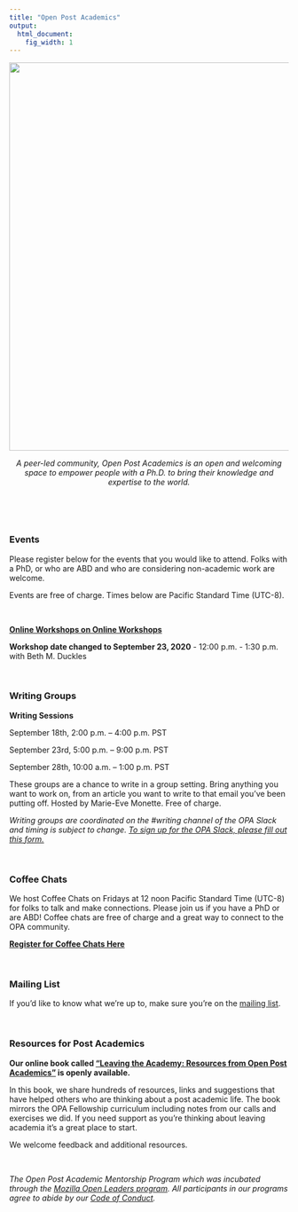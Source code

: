 ```yaml
---
title: "Open Post Academics"
output:
  html_document:
    fig_width: 1
---
```

<img src="images/BD_FLAME_Header.jpg" width="700px">

<center> *A peer-led community, Open Post Academics is an open and welcoming space to empower people with a Ph.D. to bring their knowledge and expertise to the world.* </center>

<br> 

<br>

### Events

Please register below for the events that you would like to attend. Folks with a PhD, or who are ABD and who are considering non-academic work are welcome. 

Events are free of charge. Times below are Pacific Standard Time (UTC-8).

<br>

**[Online Workshops on Online Workshops](https://us02web.zoom.us/meeting/register/tZMudeuorjgsH9dxgxn2dLZne0rjia0gYWtW)** 

**Workshop date changed to September 23, 2020** - 12:00 p.m. - 1:30 p.m. 
with Beth M. Duckles


<br>

### Writing Groups 


**Writing Sessions** 

September 18th, 2:00 p.m. – 4:00 p.m. PST

September 23rd, 5:00 p.m. – 9:00 p.m. PST

September 28th, 10:00 a.m. – 1:00 p.m. PST

These groups are a chance to write in a group setting. Bring anything you want to work on, from an article you want to write to that email you’ve been putting off. Hosted by Marie-Eve Monette. Free of charge. 

*Writing groups are coordinated on the #writing channel of the OPA Slack and timing is subject to change. [To sign up for the OPA Slack, please fill out this form.](https://forms.gle/nvLoStXH96evQSJM8)* 

<br>

### Coffee Chats 

We host Coffee Chats on Fridays at 12 noon Pacific Standard Time (UTC-8) for folks to talk and make connections. Please join us if you have a PhD or are ABD! Coffee chats are free of charge and a great way to connect to the OPA community. 

**[Register for Coffee Chats Here](https://www.mixily.com/listing/5049762732161382633)**  

<br>

### Mailing List

If you'd like to know what we're up to, make sure you're on the [mailing list](https://mailchi.mp/2932ae7328f2/opa).   

<br>

### Resources for Post Academics
**Our online book called ["Leaving the Academy: Resources from Open Post Academics"](http://book.openpostac.org/index.html) is openly available.** 

In this book, we share hundreds of resources, links and suggestions that have helped others who are thinking about a post academic life. The book mirrors the OPA Fellowship curriculum including notes from our calls and exercises we did. If you need support as you're thinking about leaving academia it's a great place to start. 

We welcome feedback and additional resources. 

<br>

*The Open Post Academic Mentorship Program which was incubated through the [Mozilla Open Leaders program](https://foundation.mozilla.org/en/opportunity/mozilla-open-leaders/open-leaders-x/participants/). All participants in our programs agree to abide by our [Code of Conduct](https://docs.google.com/document/d/e/2PACX-1vSDndyEifMT03KAXBs22KHpFRWOa4Gld5vEOoKdcRmyDzQrrsktelKa1jRf9_JeYrC18cjEvce_i3Ri/pub).* 
